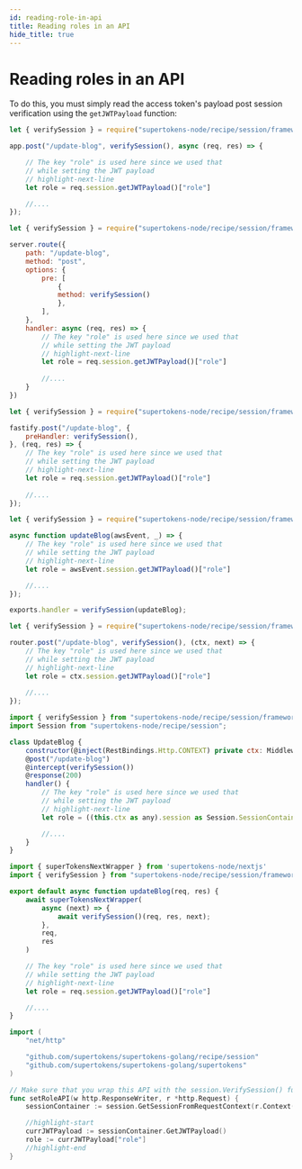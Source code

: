 ```yaml
---
id: reading-role-in-api
title: Reading roles in an API
hide_title: true
---
```


<!-- COPY DOCS -->
<!-- ./thirdpartyemailpassword/common-customizations/user-roles/reading-role-in-api.mdx -->


# Reading roles in an API

To do this, you must simply read the access token's payload post session verification using the `getJWTPayload` function:

<BackendSDKTabs>
<TabItem value="nodejs">
<NodeJSFrameworkSubTabs>
<TabItem value="express">

```jsx
let { verifySession } = require("supertokens-node/recipe/session/framework/express");

app.post("/update-blog", verifySession(), async (req, res) => {

    // The key "role" is used here since we used that
    // while setting the JWT payload 
    // highlight-next-line
    let role = req.session.getJWTPayload()["role"]

    //....
});
```
</TabItem>
<TabItem value="hapi">

```jsx
let { verifySession } = require("supertokens-node/recipe/session/framework/hapi");

server.route({
    path: "/update-blog",
    method: "post",
    options: {
        pre: [
            {
            method: verifySession()
            },
        ],
    },
    handler: async (req, res) => {
        // The key "role" is used here since we used that
        // while setting the JWT payload 
        // highlight-next-line
        let role = req.session.getJWTPayload()["role"]
        
        //....
    }
})
```
</TabItem>
<TabItem value="fastify">

```jsx
let { verifySession } = require("supertokens-node/recipe/session/framework/fastify");

fastify.post("/update-blog", {
    preHandler: verifySession(),
}, (req, res) => {
    // The key "role" is used here since we used that
    // while setting the JWT payload 
    // highlight-next-line
    let role = req.session.getJWTPayload()["role"]
    
    //....
});
```

</TabItem>
<TabItem value="awsLambda">

```jsx
let { verifySession } = require("supertokens-node/recipe/session/framework/awsLambda");

async function updateBlog(awsEvent, _) => {
    // The key "role" is used here since we used that
    // while setting the JWT payload 
    // highlight-next-line
    let role = awsEvent.session.getJWTPayload()["role"]

    //....
});

exports.handler = verifySession(updateBlog);

```

</TabItem>
<TabItem value="koa">

```jsx
let { verifySession } = require("supertokens-node/recipe/session/framework/koa");

router.post("/update-blog", verifySession(), (ctx, next) => {
    // The key "role" is used here since we used that
    // while setting the JWT payload 
    // highlight-next-line
    let role = ctx.session.getJWTPayload()["role"]
    
    //....
});
```

</TabItem>
<TabItem value="loopback">

```jsx
import { verifySession } from "supertokens-node/recipe/session/framework/loopback";
import Session from "supertokens-node/recipe/session";

class UpdateBlog {
    constructor(@inject(RestBindings.Http.CONTEXT) private ctx: MiddlewareContext) {}
    @post("/update-blog")
    @intercept(verifySession())
    @response(200)
    handler() {
        // The key "role" is used here since we used that
        // while setting the JWT payload 
        // highlight-next-line
        let role = ((this.ctx as any).session as Session.SessionContainer).session.getJWTPayload()["role"]

        //....
    }
}
```

</TabItem>
<TabItem value="nextjs">

```jsx
import { superTokensNextWrapper } from 'supertokens-node/nextjs'
import { verifySession } from "supertokens-node/recipe/session/framework/express";

export default async function updateBlog(req, res) {
    await superTokensNextWrapper(
        async (next) => {
            await verifySession()(req, res, next);
        },
        req,
        res
    )

    // The key "role" is used here since we used that
    // while setting the JWT payload 
    // highlight-next-line
    let role = req.session.getJWTPayload()["role"]

    //....
}
```

</TabItem>
</NodeJSFrameworkSubTabs>
</TabItem>
<TabItem value="go">

```go
import (
	"net/http"

	"github.com/supertokens/supertokens-golang/recipe/session"
	"github.com/supertokens/supertokens-golang/supertokens"
)

// Make sure that you wrap this API with the session.VerifySession() function
func setRoleAPI(w http.ResponseWriter, r *http.Request) {
	sessionContainer := session.GetSessionFromRequestContext(r.Context())

    //highlight-start
	currJWTPayload := sessionContainer.GetJWTPayload()
	role := currJWTPayload["role"]
    //highlight-end
}
```

</TabItem>
</BackendSDKTabs>